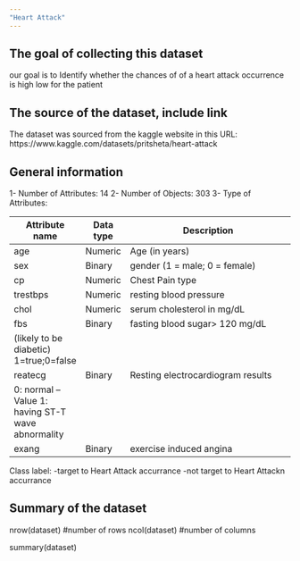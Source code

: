 ---
"Heart Attack"
---





## The goal of collecting this dataset 
our goal is to Identify whether the chances of of a heart attack occurrence is high low for the patient



## The source of the dataset, include link\URL 

The dataset was sourced from the kaggle website in this URL:
https://www.kaggle.com/datasets/pritsheta/heart-attack 

## General information 

1- Number of Attributes: 14
2- Number of Objects: 303
3- Type of Attributes:

| Attribute name    | Data type |            Description                           |
|-------------------|-----------|--------------------------------------------------|
|age                |Numeric    |Age (in years)                                    |
|sex                |Binary     |gender (1 = male; 0 = female)                     |
|cp                 |Numeric    |Chest Pain type                                   |
|trestbps           |Numeric    |resting blood pressure                            |
|chol               |Numeric    |serum cholesterol in mg/dL                        |
|fbs                |Binary     |fasting blood sugar> 120 mg/dL 
                                (likely to be diabetic) 1=true;0=false             |
|reatecg            |Binary     |Resting electrocardiogram results  
                                 0: normal -- Value 1: having ST-T wave abnormality|
|exang              |Binary     | exercise induced angina                          |

Class label:
-target to Heart Attack accurrance
-not target to Heart Attackn accurrance








## Summary of the dataset
nrow(dataset) #number of rows
ncol(dataset) #number of columns

summary(dataset)
